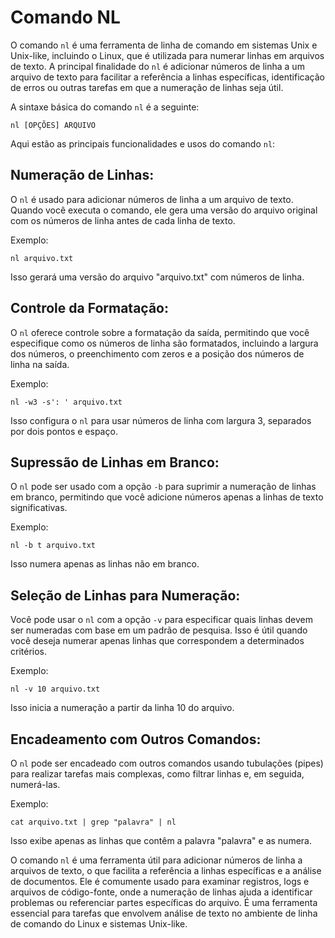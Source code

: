 # Comando NL

O comando `nl` é uma ferramenta de linha de comando em sistemas Unix e Unix-like, incluindo o Linux, que é utilizada para numerar linhas em arquivos de texto. A principal finalidade do `nl` é adicionar números de linha a um arquivo de texto para facilitar a referência a linhas específicas, identificação de erros ou outras tarefas em que a numeração de linhas seja útil.

A sintaxe básica do comando `nl` é a seguinte:

`nl [OPÇÕES] ARQUIVO`

Aqui estão as principais funcionalidades e usos do comando `nl`:

## Numeração de Linhas:

O `nl` é usado para adicionar números de linha a um arquivo de texto. Quando você executa o comando, ele gera uma versão do arquivo original com os números de linha antes de cada linha de texto.

Exemplo:

`nl arquivo.txt`

Isso gerará uma versão do arquivo "arquivo.txt" com números de linha.

## Controle da Formatação:

O `nl` oferece controle sobre a formatação da saída, permitindo que você especifique como os números de linha são formatados, incluindo a largura dos números, o preenchimento com zeros e a posição dos números de linha na saída.

Exemplo:

`nl -w3 -s': ' arquivo.txt`

Isso configura o `nl` para usar números de linha com largura 3, separados por dois pontos e espaço.

## Supressão de Linhas em Branco:

O `nl` pode ser usado com a opção `-b` para suprimir a numeração de linhas em branco, permitindo que você adicione números apenas a linhas de texto significativas.

Exemplo:

`nl -b t arquivo.txt`

Isso numera apenas as linhas não em branco.

## Seleção de Linhas para Numeração:

Você pode usar o `nl` com a opção `-v` para especificar quais linhas devem ser numeradas com base em um padrão de pesquisa. Isso é útil quando você deseja numerar apenas linhas que correspondem a determinados critérios.

Exemplo:

`nl -v 10 arquivo.txt`

Isso inicia a numeração a partir da linha 10 do arquivo.

## Encadeamento com Outros Comandos:

O `nl` pode ser encadeado com outros comandos usando tubulações (pipes) para realizar tarefas mais complexas, como filtrar linhas e, em seguida, numerá-las.

Exemplo:

`cat arquivo.txt | grep "palavra" | nl`

Isso exibe apenas as linhas que contêm a palavra "palavra" e as numera.

O comando `nl` é uma ferramenta útil para adicionar números de linha a arquivos de texto, o que facilita a referência a linhas específicas e a análise de documentos. Ele é comumente usado para examinar registros, logs e arquivos de código-fonte, onde a numeração de linhas ajuda a identificar problemas ou referenciar partes específicas do arquivo. É uma ferramenta essencial para tarefas que envolvem análise de texto no ambiente de linha de comando do Linux e sistemas Unix-like.